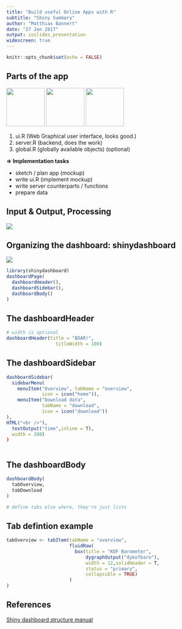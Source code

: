 ```yaml
---
title: "Build useful Online Apps with R"
subtitle: "Shiny Summary"
author: "Matthias Bannert"
date: "27 Jan 2017"
output: ioslides_presentation
widescreen: true
---
```



```r
knitr::opts_chunk$set(echo = FALSE)
```




## Parts of the app

<img src="johnnybravo.jpg" height="100">
<img src="mule.jpg" height="100">
<img src="tresor.png" height="100">

1. ui.R (Web Graphical user interface, looks good.) 
2. server.R (backend, does the work) 
3. global.R (globally available objects) (optional)

**=> Implementation tasks**

- sketch / plan app (mockup)
- write ui.R (implement mockup)
- write server counterparts / functions
- prepare data

## Input & Output, Processing

<img src="inout.png">

## Organizing the dashboard: shinydashboard 

<img src="blank_dashboard.png">
```r
library(shinydashboard)
dashboardPage(
  dashboardHeader(),
  dashboardSidebar(),
  dashboardBody()
)
```

## The dashboardHeader

```r
# width is optional
dashboardHeader(title = "BOAR!",
                  titleWidth = 100)
```


## The dashboardSidebar

```r
dashboardSidebar(
  sidebarMenu(
    menuItem("Overview", tabName = "overview",
             icon = icon("home")),
    menuItem("Download data",
             tabName = "download",
             icon = icon("download"))
),
HTML("<br />"),
  textOutput("time",inline = T),
  width = 280)
)
  
```

## The dashboardBody

```r
dashboardBody(
  tabOverview,
  tabDownload
)

# define tabs else where, they're just lists
```

## Tab defintion example

```r
tabOverview <- tabItem(tabName = "overview",
                       fluidRow(
                         box(title = "KOF Barometer",
                             dygraphOutput("dykofbaro"),
                             width = 12,solidHeader = T,
                             status = "primary",
                             collapsible = TRUE)
                       )
)
```

## References

[Shiny dashboard structure manual](https://rstudio.github.io/shinydashboard/structure.html)










